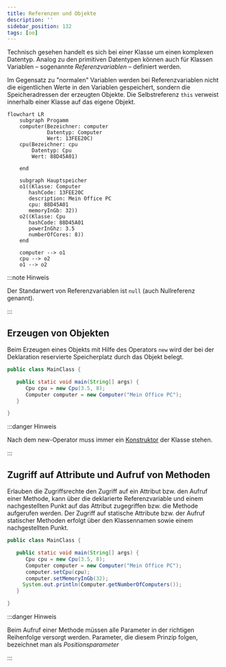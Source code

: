 ```yaml
---
title: Referenzen und Objekte
description: ''
sidebar_position: 132
tags: [oo]
---
```



Technisch gesehen handelt es sich bei einer Klasse um einen komplexen Datentyp.
Analog zu den primitiven Datentypen können auch für Klassen Variablen –
sogenannte _Referenzvariablen_ – definiert werden.

Im Gegensatz zu "normalen" Variablen werden bei Referenzvariablen nicht die
eigentlichen Werte in den Variablen gespeichert, sondern die Speicheradressen
der erzeugten Objekte. Die Selbstreferenz `this` verweist innerhalb einer Klasse
auf das eigene Objekt.

```mermaid
flowchart LR
    subgraph Progamm
    computer(Bezeichner: computer
             Datentyp: Computer
             Wert: 13FEE20C)
    cpu(Bezeichner: cpu
        Datentyp: Cpu
        Wert: 88D45A01)

    end

    subgraph Hauptspeicher
    o1((Klasse: Computer
       hashCode: 13FEE20C
       description: Mein Office PC
       cpu: 88D45A01
       memoryInGb: 32))
    o2((Klasse: Cpu
       hashCode: 88D45A01
       powerInGhz: 3.5
       numberOfCores: 8))
    end

    computer --> o1
    cpu --> o2
    o1 --> o2
```

:::note Hinweis

Der Standarwert von Referenzvariablen ist `null` (auch Nullreferenz genannt).

:::

## Erzeugen von Objekten

Beim Erzeugen eines Objekts mit Hilfe des Operators `new` wird der bei der
Deklaration reservierte Speicherplatz durch das Objekt belegt.

```java title="MainClass.java" showLineNumbers
public class MainClass {

   public static void main(String[] args) {
      Cpu cpu = new Cpu(3.5, 8);
      Computer computer = new Computer("Mein Office PC");
   }

}
```

:::danger Hinweis

Nach dem new-Operator muss immer ein
[Konstruktor](classes#definition-von-konstruktoren) der Klasse stehen.

:::

## Zugriff auf Attribute und Aufruf von Methoden

Erlauben die Zugriffsrechte den Zugriff auf ein Attribut bzw. den Aufruf einer
Methode, kann über die deklarierte Referenzvariable und einem nachgestellten
Punkt auf das Attribut zugegriffen bzw. die Methode aufgerufen werden. Der
Zugriff auf statische Attribute bzw. der Aufruf statischer Methoden erfolgt über
den Klassennamen sowie einem nachgestellten Punkt.

```java title="MainClass.java" showLineNumbers
public class MainClass {

   public static void main(String[] args) {
      Cpu cpu = new Cpu(3.5, 8);
      Computer computer = new Computer("Mein Office PC");
      computer.setCpu(cpu);
      computer.setMemoryInGb(32);
     System.out.println(Computer.getNumberOfComputers());
   }

}
```

:::danger Hinweis

Beim Aufruf einer Methode müssen alle Parameter in der richtigen Reihenfolge
versorgt werden. Parameter, die diesem Prinzip folgen, bezeichnet man als
_Positionsparameter_

:::
